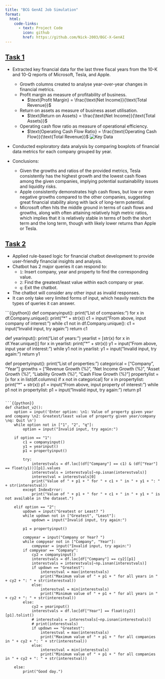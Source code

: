 ```yaml
---
title: "BCG GenAI Job Simulation"
format:
  html:
    code-links:
      - text: Project Code
        icon: github
        href: https://github.com/Nick-2003/BGC-X-GenAI
---
```


## [Task 1](https://github.com/Nick-2003/BGC-X-GenAI/blob/master/BGC%20X%20GenAI%20Task%201/BGC%20X%20GenAI%20Task%201.ipynb)

- Extracted key financial data for the last three fiscal years from the 10-K and 10-Q reports of Microsoft, Tesla, and Apple.
  - Growth columns created to analyse year-over-year changes in financial metrics.
  - Profit margin as measure of profitability of business.
    - $\text{Profit Margin} = \frac{\text{Net Income}}{\text{Total Revenue}}$
  - Return on assets as measure of business asset utilisation.
    - $\text{Return on Assets} = \frac{\text{Net Income}}{\text{Total Assets}}$
  - Operating cash flow ratio as measure of operational efficiency.
    - $\text{Operating Cash Flow Ratio} = \frac{\text{Operating Cash Flow}}{\text{Total Revenue}}$
![Key Data](../assets/images/bcg_genai_keydata.png)

- Conducted exploratory data analysis by comparing boxplots of financial data metrics for each company grouped by year.

- Conclusions: 
  - Given the growths and ratios of the provided metrics, Tesla consistently has the highest growth and the lowest cash flows among the given companies, implying potential sustainability issues and liquidity risks. 
  - Apple consistently demonstrates high cash flows, but low or even negative growths compared to the other companies, suggesting great financial stability along with lack of long-term potential.
  - Microsoft often hits the middle ground in terms of cash flows and growths, along with often attaining relatively high metric ratios, which implies that it is relatively stable in terms of both the short term and the long term, though with likely lower returns than Apple or Tesla.

## [Task 2](https://github.com/Nick-2003/BGC-X-GenAI/blob/master/BGC%20X%20GenAI%20Task%202/BGC%20X%20GenAI%20Task%202%20(V2).ipynb)

- Applied rule-based logic for financial chatbot development to provide user-friendly financial insights and analysis.
- Chatbot has 2 major queries it can respond to:
  - `1`: Insert company, year and property to find the corresponding value.
  - `2`: Find the greatest/least value within each company or year.
  - `q`: Exit the chatbot.
- The chatbot will consider any other input as invalid responses.
- It can only take very limited forms of input, which heavily restricts the types of queries it can answer.

```{{python}}
def companyinput():
    print("List of companies:")
    for x in df.Company.unique():
        print("* " + str(x))
    c1 = input("From above, input company of interest: ")
    while c1 not in df.Company.unique(): 
        c1 = input("Invalid input, try again:")
    return c1

def yearinput(): 
    print("List of years:")
    yearlist = [str(x) for x in df.Year.unique()]
    for x in yearlist:
        print("* " + str(x))
    y1 = input("From above, input year of interest: ")
    while y1 not in yearlist: 
        y1 = input("Invalid input, try again:")
    return y1

def propertyinput(): 
    print("List of properties:")
    categorical = ["Company", "Year"]
    growths = ["Revenue Growth (%)", "Net Income Growth (%)", "Asset Growth (%)", "Liability Growth (%)", "Cash Flow Growth (%)"]
    propertylist = [x for x in list(df.columns) if x not in categorical] 
    for x in propertylist: 
        print("* " + str(x))
    p1 = input("From above, input property of interest: ")
    while p1 not in propertylist: 
        p1 = input("Invalid input, try again:")
    return p1 
```

```{{python}}
def chatbot_v2(): 
    option = input('Enter option: \n1: Value of property given year and company \n2: Greatest/least value of property given year/company \nq: Quit \n')
    while option not in ["1", "2", "q"]: 
        option = input("Invalid input, try again:")
    
    if option == "1": 
        c1 = companyinput()
        y1 = yearinput()
        p1 = propertyinput()

        try: 
            interestvals = df.loc[(df["Company"] == c1) & (df["Year"] == float(y1))][p1].values
            interestvals = interestvals[~np.isnan(interestvals)] 
            interestval = interestvals[0]
            print("Value of " + p1 + " for " + c1 + " in " + y1 + ": " + str(interestval))
        except IndexError: 
            print("Value of " + p1 + " for " + c1 + " in " + y1 + " is not available in the dataset.")
    
    elif option == "2": 
        updown = input("Greatest or Least? ")
        while updown not in ["Greatest", "Least"]: 
            updown = input("Invalid input, try again:")

        p1 = propertyinput()

        compyear = input("Company or Year? ")
        while compyear not in ["Company", "Year"]: 
            compyear = input("Invalid input, try again:")
        if compyear == "Company": 
            cy2 = companyinput()
            interestvals = df.loc[df["Company"] == cy2][p1]
            interestvals = interestvals[~np.isnan(interestvals)]
            if updown == "Greatest": 
                interestval = max(interestvals)
                print("Maximum value of " + p1 + " for all years in " + cy2 + ": " + str(interestval))
            else: 
                interestval = min(interestvals)
                print("Minimum value of " + p1 + " for all years in " + cy2 + ": " + str(interestval))
        else: 
            cy2 = yearinput()
            interestvals = df.loc[df["Year"] == float(cy2)][p1].tolist()
            # interestvals = interestvals[~np.isnan(interestvals)]
            # print(interestvals)
            if updown == "Greatest": 
                interestval = max(interestvals)
                print("Maximum value of " + p1 + " for all companies in " + cy2 + ": " + str(interestval))
            else: 
                interestval = min(interestvals)
                print("Minimum value of " + p1 + " for all companies in " + cy2 + ": " + str(interestval))
    
    else: 
        print("Good day.")
```
